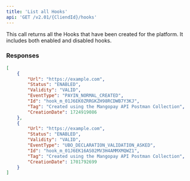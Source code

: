```yaml
---
title: 'List all Hooks'  
api: 'GET /v2.01/{CliendId}/hooks'  
---
```




This call returns all the Hooks that have been created for the platform. It includes both enabled and disabled hooks.  

### Responses  

<AccordionGroup>
    <Accordion title="200">
        <Array_HooksResponse />
    </Accordion>
</AccordionGroup>  

<ResponseExample>  

```json 200
[
    {
        "Url": "https://example.com",
        "Status": "ENABLED",
        "Validity": "VALID",
        "EventType": "PAYIN_NORMAL_CREATED",
        "Id": "hook_m_01J6EK0ZRRGKZH98RCDWB7Y3KJ",
        "Tag": "Created using the Mangopay API Postman Collection",
        "CreationDate": 1724919086
    },
    {
        "Url": "https://example.com",
        "Status": "ENABLED",
        "Validity": "VALID",
        "EventType": "UBO_DECLARATION_VALIDATION_ASKED",
        "Id": "hook_m_01J6EK16AS02MV3H4AMMXMQWZ1",
        "Tag": "Created using the Mangopay API Postman Collection",
        "CreationDate": 1701792699
    }
]  

 ```  

</ResponseExample>  

<RequestExample>  
    <PhpListHooks />
    <NodeListHooks />
    <RubyListHooks />
    <JavaListHooks />
    <ListAlHooksPython />
    <NetListHooks />
</RequestExample>